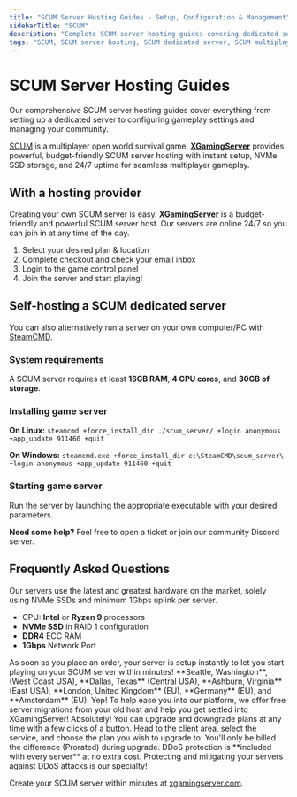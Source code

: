 ```yaml
---
title: "SCUM Server Hosting Guides - Setup, Configuration & Management"
sidebarTitle: "SCUM"
description: "Complete SCUM server hosting guides covering dedicated server setup, configuration settings, and troubleshooting."
tags: "SCUM, SCUM server hosting, SCUM dedicated server, SCUM multiplayer"
---
```


# SCUM Server Hosting Guides

Our comprehensive SCUM server hosting guides cover everything from setting up a dedicated server to configuring gameplay settings and managing your community.

[SCUM](https://store.steampowered.com/app/513710/SCUM/) is a multiplayer open world survival game. **[XGamingServer](https://xgamingserver.com/)** provides powerful, budget-friendly SCUM server hosting with instant setup, NVMe SSD storage, and 24/7 uptime for seamless multiplayer gameplay.

## With a hosting provider
Creating your own SCUM server is easy. **[XGamingServer](https://xgamingserver.com/)** is a budget-friendly and powerful SCUM server host. Our servers are online 24/7 so you can join in at any time of the day.

1. Select your desired plan & location
2. Complete checkout and check your email inbox
3. Login to the game control panel
4. Join the server and start playing!

## Self-hosting a SCUM dedicated server

You can also alternatively run a server on your own computer/PC with [SteamCMD](https://developer.valvesoftware.com/wiki/SteamCMD).

### System requirements

A SCUM server requires at least **16GB RAM**, **4 CPU cores**, and **30GB of storage**.

### Installing game server

**On Linux:**
`steamcmd +force_install_dir ./scum_server/ +login anonymous +app_update 911460 +quit`

**On Windows:**
`steamcmd.exe +force_install_dir c:\SteamCMD\scum_server\ +login anonymous +app_update 911460 +quit`

### Starting game server

Run the server by launching the appropriate executable with your desired parameters.

**Need some help?** Feel free to open a ticket or join our community Discord server.

## Frequently Asked Questions

<AccordionGroup>

<Accordion title="What are the specs on the servers?">
Our servers use the latest and greatest hardware on the market, solely using NVMe SSDs and minimum 1Gbps uplink per server.

- CPU: **Intel** or **Ryzen 9** processors
- **NVMe SSD** in RAID 1 configuration
- **DDR4** ECC RAM
- **1Gbps** Network Port
</Accordion>

<Accordion title="How long does setup take?">
As soon as you place an order, your server is setup instantly to let you start playing on your SCUM server within minutes!
</Accordion>

<Accordion title="What locations are the servers in?">
**Seattle, Washington**, (West Coast USA), **Dallas, Texas** (Central USA), **Ashburn, Virginia** (East USA), **London, United Kingdom** (EU), **Germany** (EU), and **Amsterdam** (EU).
</Accordion>

<Accordion title="Can I migrate my existing server to XGamingServer?">
Yep! To help ease you into our platform, we offer free server migrations from your old host and help you get settled into XGamingServer!
</Accordion>

<Accordion title="Can I upgrade/downgrade my server later on?">
Absolutely! You can upgrade and downgrade plans at any time with a few clicks of a button. Head to the client area, select the service, and choose the plan you wish to upgrade to. You'll only be billed the difference (Prorated) during upgrade.
</Accordion>

<Accordion title="Are the servers DDoS protected?">
DDoS protection is **included with every server** at no extra cost. Protecting and mitigating your servers against DDoS attacks is our specialty!
</Accordion>

</AccordionGroup>

Create your SCUM server within minutes at [xgamingserver.com](https://xgamingserver.com/).
